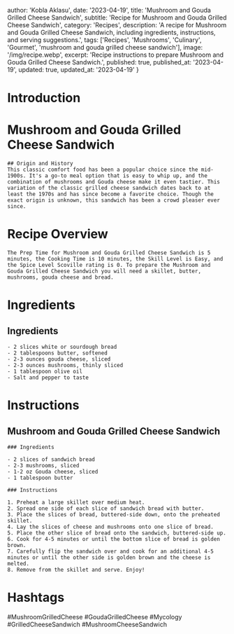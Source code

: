 
  author: 'Kobla Aklasu',
  date: '2023-04-19',
  title: 'Mushroom and Gouda Grilled Cheese Sandwich',
  subtitle: 'Recipe for Mushroom and Gouda Grilled Cheese Sandwich',
  category: 'Recipes',
  description: 'A recipe for Mushroom and Gouda Grilled Cheese Sandwich, including ingredients, instructions, and serving suggestions.',
  tags: ['Recipes', 'Mushrooms', 'Culinary', 'Gourmet', 'mushroom and gouda grilled cheese sandwich'],
  image: '/img/recipe.webp',
  excerpt: 'Recipe instructions to prepare Mushroom and Gouda Grilled Cheese Sandwich.',
  published: true,
  published_at: '2023-04-19',
  updated: true,
  updated_at: '2023-04-19'
}


  # Introduction

# Mushroom and Gouda Grilled Cheese Sandwich
    
    ## Origin and History 
    This classic comfort food has been a popular choice since the mid-1900s. It's a go-to meal option that is easy to whip up, and the combination of mushrooms and Gouda cheese make it even tastier. This variation of the classic grilled cheese sandwich dates back to at least the 1970s and has since become a favorite choice. Though the exact origin is unknown, this sandwich has been a crowd pleaser ever since.

# Recipe Overview

    The Prep Time for Mushroom and Gouda Grilled Cheese Sandwich is 5 minutes, the Cooking Time is 10 minutes, the Skill Level is Easy, and the Spice Level Scoville rating is 0. To prepare the Mushroom and Gouda Grilled Cheese Sandwich you will need a skillet, butter, mushrooms, gouda cheese and bread.

# Ingredients

## Ingredients
    
    - 2 slices white or sourdough bread 
    - 2 tablespoons butter, softened
    - 2-3 ounces gouda cheese, sliced
    - 2-3 ounces mushrooms, thinly sliced
    - 1 tablespoon olive oil 
    - Salt and pepper to taste

# Instructions

## Mushroom and Gouda Grilled Cheese Sandwich
    
    ### Ingredients
    
    - 2 slices of sandwich bread
    - 2-3 mushrooms, sliced
    - 1-2 oz Gouda cheese, sliced
    - 1 tablespoon butter
    
    ### Instructions
    
    1. Preheat a large skillet over medium heat. 
    2. Spread one side of each slice of sandwich bread with butter. 
    3. Place the slices of bread, buttered-side down, onto the preheated skillet. 
    4. Lay the slices of cheese and mushrooms onto one slice of bread. 
    5. Place the other slice of bread onto the sandwich, buttered-side up. 
    6. Cook for 4-5 minutes or until the bottom slice of bread is golden brown.
    7. Carefully flip the sandwich over and cook for an additional 4-5 minutes or until the other side is golden brown and the cheese is melted. 
    8. Remove from the skillet and serve. Enjoy!

# Hashtags

#MushroomGrilledCheese #GoudaGrilledCheese #Mycology #GrilledCheeseSandwich #MushroomCheeseSandwich



